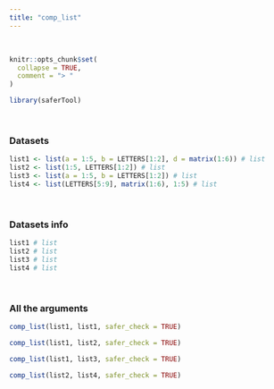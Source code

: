 ---
title: "comp_list"
---
<br>
```{r, include = FALSE}
knitr::opts_chunk$set(
  collapse = TRUE,
  comment = "> "
)
```

```{r setup}
library(saferTool)
```
<br>

### Datasets

```{r}
list1 <- list(a = 1:5, b = LETTERS[1:2], d = matrix(1:6)) # list
list2 <- list(1:5, LETTERS[1:2]) # list
list3 <- list(a = 1:5, b = LETTERS[1:2]) # list
list4 <- list(LETTERS[5:9], matrix(1:6), 1:5) # list
```
<br>

### Datasets info

```{r}
list1 # list
list2 # list
list3 # list
list4 # list
```
<br>

### All the arguments
```{r}
comp_list(list1, list1, safer_check = TRUE)

comp_list(list1, list2, safer_check = TRUE)

comp_list(list1, list3, safer_check = TRUE)

comp_list(list2, list4, safer_check = TRUE)
```